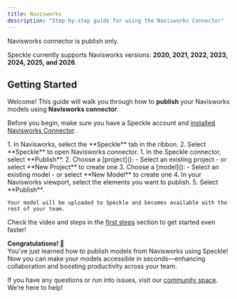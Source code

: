 ```yaml
---
title: Navisworks  
description: "Step-by-step guide for using the Navisworks Connector"
---
```


<Note>Navisworks connector is publish only.</Note>

<Info>Speckle currently supports Navisworks versions: **2020, 2021, 2022, 2023, 2024, 2025, and 2026**.</Info>

## Getting Started

Welcome! This guide will walk you through how to **publish** your Navisworks models using **Navisworks connector**.

<Note> Before you begin, make sure you have a Speckle account and [installed Navisworks Connector](http://localhost:3000/connectors/installation).</Note>

<Steps>
  <Step title="Open Navisworks connector">
    1. In Navisworks, select the **Speckle** tab in the ribbon.
    2. Select **Speckle** to open Navisworks connector.
  </Step>

  <Step title="Publish to Speckle">
    1. In the Speckle connector, select **Publish**.
    2. Choose a [project]():
        - Select an existing project
        - or select **New Project** to create one
    3. Choose a [model]():
        - Select an existing model
        - or select **New Model** to create one
    4. In your Navisworks viewport, select the elements you want to publish.
    5. Select **Publish**.
    
    Your model will be uploaded to Speckle and becomes available with the rest of your team.
  </Step>
</Steps>

<Tip> Check the video and steps in the [first steps](/get-started/quickstart.mdx) section to get started even faster!</Tip>

**Congratulations! 🥳**  
You've just learned how to publish models from Navisworks using Speckle! Now you can make your models accessible in seconds—enhancing collaboration and boosting productivity across your team.

<Info> If you have any questions or run into issues, visit our [community space](https://speckle.community/). We’re here to help!</Info>


<LearnMore />
